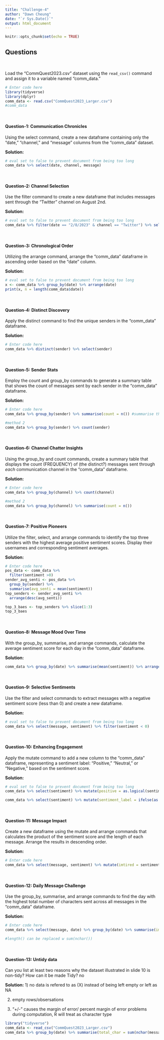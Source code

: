 ```yaml
---
title: "Challenge-4"
author: "Dawn Cheung"
date: "`r Sys.Date()`"
output: html_document
---
```


```r
knitr::opts_chunk$set(echo = TRUE)
```

<style>
p.comment {
background-color: #DBDBDB;
padding: 10px;
border: 1px solid black;
margin-left: 25px;
border-radius: 5px;
font-style: italic;
}

</style>

## Questions
<br>

Load the "CommQuest2023.csv" dataset using the `read_csv()` command and assign it to a variable named "comm_data." 

```r
# Enter code here
library(tidyverse)
library(dplyr)
comm_data <- read.csv("CommQuest2023_Larger.csv")
#comm_data
```
<br>


#### Question-1: Communication Chronicles

Using the select command, create a new dataframe containing only the "date," "channel," and "message" columns from the "comm_data" dataset.

**Solution:**

```r
# eval set to false to prevent document from being too long
comm_data %>% select(date, channel, message)
```
<br>

#### Question-2: Channel Selection

Use the filter command to create a new dataframe that includes messages sent through the "Twitter" channel on August 2nd.

**Solution:**

```r
# eval set to false to prevent document from being too long
comm_data %>% filter(date == "2/8/2023" & channel == "Twitter") %>% select(date, channel, message)
```
<br>

#### Question-3: Chronological Order

Utilizing the arrange command, arrange the "comm_data" dataframe in ascending order based on the "date" column.

**Solution:**

```r
# eval set to false to prevent document from being too long
x <- comm_data %>% group_by(date) %>% arrange(date)
print(x, n = length(comm_data$date))
```
<br>

#### Question-4: Distinct Discovery

Apply the distinct command to find the unique senders in the "comm_data" dataframe.

**Solution:**

```r
# Enter code here
comm_data %>% distinct(sender) %>% select(sender)
```
<br>

#### Question-5: Sender Stats

Employ the count and group_by commands to generate a summary table that shows the count of messages sent by each sender in the "comm_data" dataframe.

**Solution:**

```r
# Enter code here
comm_data %>% group_by(sender) %>% summarise(count = n()) #summarise the total integers by senders (bc prev is group_by(sender))

#method 2
comm_data %>% group_by(sender) %>% count(sender)
```
<br>

#### Question-6: Channel Chatter Insights

Using the group_by and count commands, create a summary table that displays the count (FREQUENCY) of (the distinct?) messages sent through *each* communication channel in the "comm_data" dataframe.

**Solution:**

```r
# Enter code here
comm_data %>% group_by(channel) %>% count(channel)

#method 2
comm_data %>% group_by(channel) %>% summarise(count = n())

```
<br>

#### Question-7: Positive Pioneers

Utilize the filter, select, and arrange commands to identify the top three senders with the highest average positive sentiment scores. Display their usernames and corresponding sentiment averages.

**Solution:**

```r
# Enter code here
pos_data <- comm_data %>% 
  filter(sentiment >0)
sender_avg_senti <- pos_data %>%
  group_by(sender) %>%
  summarise(avg_senti = mean(sentiment))
top_senders <- sender_avg_senti %>%
  arrange(desc(avg_senti))

top_3_baes <- top_senders %>% slice(1:3)
top_3_baes

```
<br>

#### Question-8: Message Mood Over Time

With the group_by, summarise, and arrange commands, calculate the average sentiment score for each day in the "comm_data" dataframe.

**Solution:**

```r

comm_data %>% group_by(date) %>% summarise(mean(sentiment)) %>% arrange(date)
```
<br>

#### Question-9: Selective Sentiments

Use the filter and select commands to extract messages with a negative sentiment score (less than 0) and create a new dataframe.

**Solution:**

```r
# eval set to false to prevent document from being too long
comm_data %>% select(message, sentiment) %>% filter(sentiment < 0)
```
<br>

#### Question-10: Enhancing Engagement

Apply the mutate command to add a new column to the "comm_data" dataframe, representing a sentiment label: "Positive," "Neutral," or "Negative," based on the sentiment score.

**Solution:**

```r
# eval set to false to prevent document from being too long
comm_data %>% select(sentiment) %>% mutate(positive = as.logical(sentiment > 0), neutral = as.logical(sentiment == 0), negative = as.logical(sentiment < 0))

comm_data %>% select(sentiment) %>% mutate(sentiment_label = ifelse(as.logical(sentiment > 0), "Positive", ifelse(as.logical(sentiment < 0), "Negative", "Neutral")))
```
<br>

#### Question-11: Message Impact

Create a new dataframe using the mutate and arrange commands that calculates the product of the sentiment score and the length of each message. Arrange the results in descending order.

**Solution:**

```r
# Enter code here
comm_data %>% select(message, sentiment) %>% mutate(imtired = sentiment*nchar(message)) %>% arrange(desc(imtired))
```
<br>

#### Question-12: Daily Message Challenge

Use the group_by, summarise, and arrange commands to find the day with the highest total number of characters sent across all messages in the "comm_data" dataframe.

**Solution:**

```r
# Enter code here
comm_data %>% select(message, date) %>% group_by(date) %>% summarise(imtired = length(message)) %>% arrange(desc(imtired)) %>% slice(1)

#length() can be replaced w sum(nchar())
```
<br>

#### Question-13: Untidy data

Can you list at least two reasons why the dataset illustrated in slide 10 is non-tidy? How can it be made Tidy? no

**Solution:** 1) no data is refered to as (X) instead of being left empty or left as NA

2) empty rows/obsersations

3) "+/-" causes the margin of error/ percent margin of error problems during computation, R will treat as character type

```r
library("tidyverse")
comm_data <- read_csv("CommQuest2023_Larger.csv")
comm_data %>% group_by(date) %>% summarise(total_char = sum(nchar(message))) %>% arrange(desc(total_char)) %>% slice(1)

```

